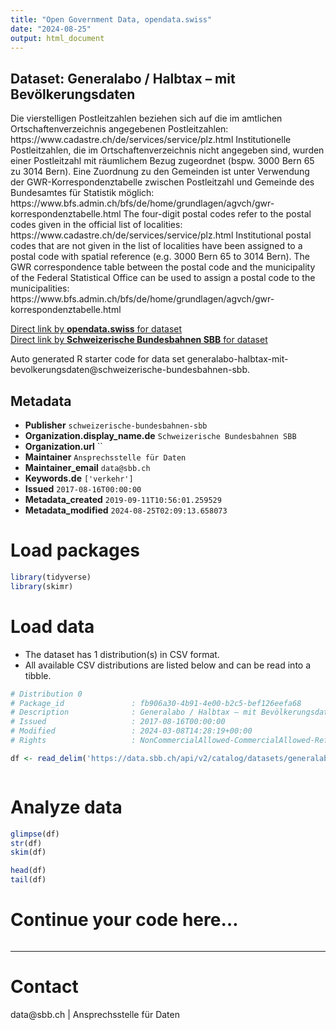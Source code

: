 ```yaml
---
title: "Open Government Data, opendata.swiss"
date: "2024-08-25"
output: html_document
---
```


## Dataset: Generalabo / Halbtax – mit Bevölkerungsdaten

Die vierstelligen Postleitzahlen beziehen sich auf die im amtlichen Ortschaftenverzeichnis angegebenen Postleitzahlen: https://www.cadastre.ch/de/services/service/plz.html Institutionelle Postleitzahlen, die im Ortschaftenverzeichnis nicht angegeben sind, wurden einer Postleitzahl mit räumlichem Bezug zugeordnet (bspw. 3000 Bern 65 zu 3014 Bern). Eine Zuordnung zu den Gemeinden ist unter Verwendung der GWR-Korrespondenztabelle zwischen Postleitzahl und Gemeinde des Bundesamtes für Statistik möglich: https://www.bfs.admin.ch/bfs/de/home/grundlagen/agvch/gwr-korrespondenztabelle.html The four-digit postal codes refer to the postal codes given in the official list of localities: https://www.cadastre.ch/de/services/service/plz.html Institutional postal codes that are not given in the list of localities have been assigned to a postal code with spatial reference (e.g. 3000 Bern 65 to 3014 Bern). The GWR correspondence table between the postal code and the municipality of the Federal Statistical Office can be used to assign a postal code to the municipalities: https://www.bfs.admin.ch/bfs/de/home/grundlagen/agvch/gwr-korrespondenztabelle.html 

[Direct link by **opendata.swiss** for dataset](https://opendata.swiss/de/dataset/generalabo-halbtax-mit-bevolkerungsdaten1)<br>
[Direct link by **Schweizerische Bundesbahnen SBB** for dataset](https://data.sbb.ch/explore/dataset/generalabo-halbtax-mit-bevolkerungsdaten/)

Auto generated R starter code for data set generalabo-halbtax-mit-bevolkerungsdaten@schweizerische-bundesbahnen-sbb.

## Metadata

- **Publisher** `schweizerische-bundesbahnen-sbb`
- **Organization.display_name.de** `Schweizerische Bundesbahnen SBB`
- **Organization.url** ``
- **Maintainer** `Ansprechsstelle für Daten`
- **Maintainer_email** `data@sbb.ch`
- **Keywords.de** `['verkehr']`
- **Issued** `2017-08-16T00:00:00`
- **Metadata_created** `2019-09-11T10:56:01.259529`
- **Metadata_modified** `2024-08-25T02:09:13.658073`


# Load packages

```r

library(tidyverse)
library(skimr)

```

# Load data

-   The dataset has 1 distribution(s) in CSV format.
-   All available CSV distributions are listed below and can be read into a tibble.

```r

# Distribution 0
# Package_id               : fb906a30-4b91-4e00-b2c5-bef126eefa68
# Description              : Generalabo / Halbtax – mit Bevölkerungsdaten (csv)
# Issued                   : 2017-08-16T00:00:00
# Modified                 : 2024-03-08T14:28:19+00:00
# Rights                   : NonCommercialAllowed-CommercialAllowed-ReferenceRequired

df <- read_delim('https://data.sbb.ch/api/v2/catalog/datasets/generalabo-halbtax-mit-bevolkerungsdaten/exports/csv?use_labels=true')



```

# Analyze data

```r

glimpse(df)
str(df)
skim(df)

head(df)
tail(df)

```

# Continue your code here...

```r

```

------------------------------------------------------------------------

# Contact

data@sbb.ch | Ansprechsstelle für Daten
